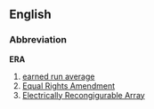 ==English==
===Abbreviation===
'''ERA'''
# [[earned run average]]
# [[Equal Rights Amendment]]
# [[Electrically Recongigurable Array]]